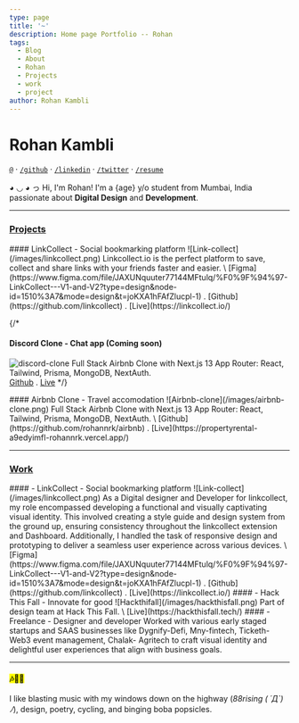 ```yaml
---
type: page
title: '~'
description: Home page Portfolio -- Rohan
tags:
  - Blog
  - About
  - Rohan
  - Projects
  - work
  - project
author: Rohan Kambli
---
```



<Head>
  <title>Rohan Kambli</title>
</Head>


<Globe />

# <span title="रोहन">Rohan Kambli</span>


[`@`](mailto:rohanrk39357@gmail.com) · [`/github`](https://github.com/rohannrk) · [`/linkedin`](https://linkedin.com/in/rohanrk) · [`/twitter`](https://twitter.com/rohannrk) · [`/resume`](https://drive.google.com/file/d/1lXQrsCCuciPhsfk2h60BLoI9yLS6JtHk/view?usp=sharing)


◕ ◡ ◕ っ Hi, I'm Rohan! I'm a {age} y/o student from Mumbai, India passionate about **Digital Design** and **Development**.

---

### [**Projects**](/projects)

<project>
#### LinkCollect - Social bookmarking platform
![Link-collect](/images/linkcollect.png)
Linkcollect.io is the perfect platform to save, collect and share links with your friends faster and easier.
\
[Figma](https://www.figma.com/file/JAXUNquuter77144MFtulq/%F0%9F%94%97-LinkCollect---V1-and-V2?type=design&node-id=1510%3A7&mode=design&t=joKXA1hFAfZlucpl-1) . [Github](https://github.com/linkcollect) . [Live](https://linkcollect.io/)
</project>

{/* <project>
#### Discord Clone - Chat app (Coming soon)
![discord-clone](/images/discord-clone.png)
Full Stack Airbnb Clone with Next.js 13 App Router: React, Tailwind, Prisma, MongoDB, NextAuth.
\
[Github](https://github.com/rohannrk/discord-clone) . [Live](https://propertyrental-a9edyimfl-rohannrk.vercel.app/)
</project> */}

<project>
#### Airbnb Clone - Travel accomodation
![Airbnb-clone](/images/airbnb-clone.png)
Full Stack Airbnb Clone with Next.js 13 App Router: React, Tailwind, Prisma, MongoDB, NextAuth.
\
[Github](https://github.com/rohannrk/airbnb) . [Live](https://propertyrental-a9edyimfl-rohannrk.vercel.app/)
</project>

---
### [**Work**](/work)

<work>
#### - LinkCollect - Social bookmarking platform
![Link-collect](/images/linkcollect.png)
As a Digital designer and Developer for linkcollect, my role
encompassed developing a functional and visually captivating visual
identity. This involved creating a style guide and design system from
the ground up, ensuring consistency throughout the linkcollect
extension and Dashboard. Additionally, I handled the task of responsive
design and prototyping to deliver a seamless user experience across
various devices.
\
[Figma](https://www.figma.com/file/JAXUNquuter77144MFtulq/%F0%9F%94%97-LinkCollect---V1-and-V2?type=design&node-id=1510%3A7&mode=design&t=joKXA1hFAfZlucpl-1) . [Github](https://github.com/linkcollect) . [Live](https://linkcollect.io/)
</work>

<work>
#### - Hack This Fall - Innovate for good
![Hackthifall](/images/hackthisfall.png)
Part of design team at Hack This Fall.
\
[Live](https://hackthisfall.tech/)
</work>

<work>
#### - Freelance - Designer and developer
Worked with various early staged startups and SAAS businesses like
Dygnify-Defi, Mny-fintech, Ticketh-Web3 event management, Chalak-
Agritech to craft visual identity and delightful user experiences that
align with business goals.
</work>

---

#### <mark>🎶🎸🤠</mark>
I like blasting music with my windows down on the highway (_88rising ( ´Д`)ﾉ_), design, poetry, cycling, and binging boba popsicles.

